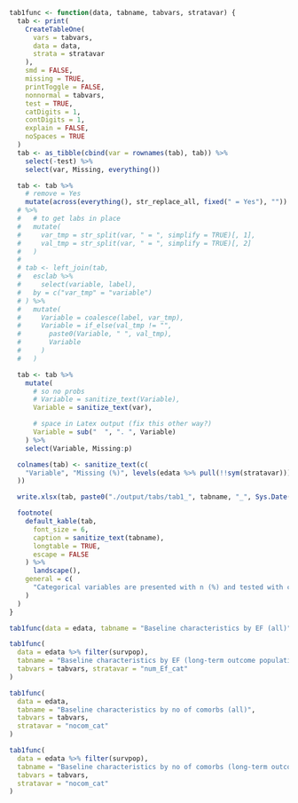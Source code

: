 ```r

tab1func <- function(data, tabname, tabvars, stratavar) {
  tab <- print(
    CreateTableOne(
      vars = tabvars,
      data = data,
      strata = stratavar
    ),
    smd = FALSE,
    missing = TRUE,
    printToggle = FALSE,
    nonnormal = tabvars,
    test = TRUE,
    catDigits = 1,
    contDigits = 1,
    explain = FALSE,
    noSpaces = TRUE
  )
  tab <- as_tibble(cbind(var = rownames(tab), tab)) %>%
    select(-test) %>%
    select(var, Missing, everything())

  tab <- tab %>%
    # remove = Yes
    mutate(across(everything(), str_replace_all, fixed(" = Yes"), ""))
  # %>%
  #   # to get labs in place
  #   mutate(
  #     var_tmp = str_split(var, " = ", simplify = TRUE)[, 1],
  #     val_tmp = str_split(var, " = ", simplify = TRUE)[, 2]
  #   )
  #
  # tab <- left_join(tab,
  #   esclab %>%
  #     select(variable, label),
  #   by = c("var_tmp" = "variable")
  # ) %>%
  #   mutate(
  #     Variable = coalesce(label, var_tmp),
  #     Variable = if_else(val_tmp != "",
  #       paste0(Variable, " ", val_tmp),
  #       Variable
  #     )
  #   )

  tab <- tab %>%
    mutate(
      # so no probs
      # Variable = sanitize_text(Variable),
      Variable = sanitize_text(var),

      # space in Latex output (fix this other way?)
      Variable = sub("  ", ". ", Variable)
    ) %>%
    select(Variable, Missing:p)

  colnames(tab) <- sanitize_text(c(
    "Variable", "Missing (%)", levels(edata %>% pull(!!sym(stratavar))), "p-value"
  ))

  write.xlsx(tab, paste0("./output/tabs/tab1_", tabname, "_", Sys.Date(), ".xlsx"), rowNames = FALSE)

  footnote(
    default_kable(tab,
      font_size = 6,
      caption = sanitize_text(tabname),
      longtable = TRUE,
      escape = FALSE
    ) %>%
      landscape(),
    general = c(
      "Categorical variables are presented with n (%) and tested with chi-square test and continuous variables with median [q1-q3] and tested with Kruskal-Wallis test."
    )
  )
}
```

```r
tab1func(data = edata, tabname = "Baseline characteristics by EF (all)", tabvars = tabvars, stratavar = "num_Ef_cat")
```

\clearpage

```r
tab1func(
  data = edata %>% filter(survpop),
  tabname = "Baseline characteristics by EF (long-term outcome population)",
  tabvars = tabvars, stratavar = "num_Ef_cat"
)
```

\clearpage

```r
tab1func(
  data = edata,
  tabname = "Baseline characteristics by no of comorbs (all)",
  tabvars = tabvars,
  stratavar = "nocom_cat"
)
```

\clearpage

```r
tab1func(
  data = edata %>% filter(survpop),
  tabname = "Baseline characteristics by no of comorbs (long-term outcome population)",
  tabvars = tabvars,
  stratavar = "nocom_cat"
)
```
